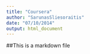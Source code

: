 ```yaml
---
title: "Coursera"
author: "SarunasSliesoraitis"
date: "07/10/2014"
output: html_document
---
```

##This is a markdown file
